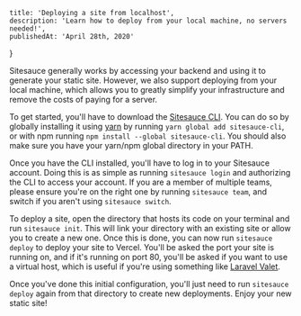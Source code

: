     title: 'Deploying a site from localhost',
    description: 'Learn how to deploy from your local machine, no servers needed!',
    publishedAt: 'April 28th, 2020'
}

Sitesauce generally works by accessing your backend and using it to generate your static site. However, we also support deploying from your local machine, which allows you to greatly simplify your infrastructure and remove the costs of paying for a server.

To get started, you'll have to download the [Sitesauce CLI](https://github.com/sitesauce/cli). You can do so by globally installing it using [yarn](https://yarnpkg.com) by running `yarn global add sitesauce-cli`, or with npm running `npm install --global sitesauce-cli`. You should also make sure you have your yarn/npm global directory in your PATH.

Once you have the CLI installed, you'll have to log in to your Sitesauce account. Doing this is as simple as running `sitesauce login` and authorizing the CLI to access your account. If you are a member of multiple teams, please ensure you're on the right one by running `sitesauce team`, and switch if you aren't using `sitesauce switch`.

To deploy a site, open the directory that hosts its code on your terminal and run `sitesauce init`. This will link your directory with an existing site or allow you to create a new one. Once this is done, you can now run `sitesauce deploy` to deploy your site to Vercel. You'll be asked the port your site is running on, and if it's running on port 80, you'll be asked if you want to use a virtual host, which is useful if you're using something like [Laravel Valet](https://laravel.com/docs/valet).

Once you've done this initial configuration, you'll just need to run `sitesauce deploy` again from that directory to create new deployments. Enjoy your new static site!

